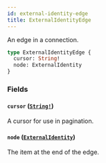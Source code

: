```yaml
---
id: external-identity-edge
title: ExternalIdentityEdge
---
```


An edge in a connection.

```graphql
type ExternalIdentityEdge {
  cursor: String!
  node: ExternalIdentity
}
```

### Fields

#### `cursor` ([`String!`](/docs/api/scalars/string))

A cursor for use in pagination.

#### `node` ([`ExternalIdentity`](/docs/api/objects/external-identity))

The item at the end of the edge.
